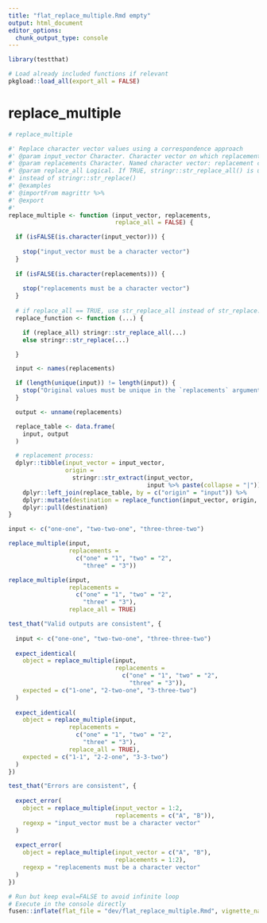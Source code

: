 ```yaml
---
title: "flat_replace_multiple.Rmd empty"
output: html_document
editor_options: 
  chunk_output_type: console
---
```


```r
library(testthat)
```

```r
# Load already included functions if relevant
pkgload::load_all(export_all = FALSE)
```

# replace_multiple

```r
# replace_multiple

#' Replace character vector values using a correspondence approach
#' @param input_vector Character. Character vector on which replacements take place
#' @param replacements Character. Named character vector: replacement correspondences
#' @param replace_all Logical. If TRUE, stringr::str_replace_all() is used
#' instead of stringr::str_replace()
#' @examples
#' @importFrom magrittr %>%
#' @export
#'
replace_multiple <- function (input_vector, replacements,
                              replace_all = FALSE) {

  if (isFALSE(is.character(input_vector))) {
    
    stop("input_vector must be a character vector")
  }
  
  if (isFALSE(is.character(replacements))) {
    
    stop("replacements must be a character vector")
  }
  
  # if replace_all == TRUE, use str_replace_all instead of str_replace:
  replace_function <- function (...) {

    if (replace_all) stringr::str_replace_all(...)
    else stringr::str_replace(...)

  }

  input <- names(replacements)

  if (length(unique(input)) != length(input)) {
    stop("Original values must be unique in the `replacements` argument.")
  }

  output <- unname(replacements)

  replace_table <- data.frame(
    input, output
  )

  # replacement process:
  dplyr::tibble(input_vector = input_vector,
                origin =
                  stringr::str_extract(input_vector,
                                       input %>% paste(collapse = "|"))) %>%
    dplyr::left_join(replace_table, by = c("origin" = "input")) %>%
    dplyr::mutate(destination = replace_function(input_vector, origin, output)) %>%
    dplyr::pull(destination)
}
```

```r
input <- c("one-one", "two-two-one", "three-three-two")

replace_multiple(input,
                 replacements =
                   c("one" = "1", "two" = "2",
                     "three" = "3"))

replace_multiple(input,
                 replacements =
                   c("one" = "1", "two" = "2",
                     "three" = "3"),
                 replace_all = TRUE)
```

```r
test_that("Valid outputs are consistent", {
  
  input <- c("one-one", "two-two-one", "three-three-two")
  
  expect_identical(
    object = replace_multiple(input,
                              replacements =
                                c("one" = "1", "two" = "2",
                                  "three" = "3")), 
    expected = c("1-one", "2-two-one", "3-three-two")
  )
  
  expect_identical(
    object = replace_multiple(input,
                 replacements =
                   c("one" = "1", "two" = "2",
                     "three" = "3"),
                 replace_all = TRUE), 
    expected = c("1-1", "2-2-one", "3-3-two")
  )
})

test_that("Errors are consistent", {
  
  expect_error(
    object = replace_multiple(input_vector = 1:2, 
                              replacements = c("A", "B")), 
    regexp = "input_vector must be a character vector"
  )
  
  expect_error(
    object = replace_multiple(input_vector = c("A", "B"), 
                              replacements = 1:2), 
    regexp = "replacements must be a character vector"
  )
})
```


```r
# Run but keep eval=FALSE to avoid infinite loop
# Execute in the console directly
fusen::inflate(flat_file = "dev/flat_replace_multiple.Rmd", vignette_name = NA)
```

